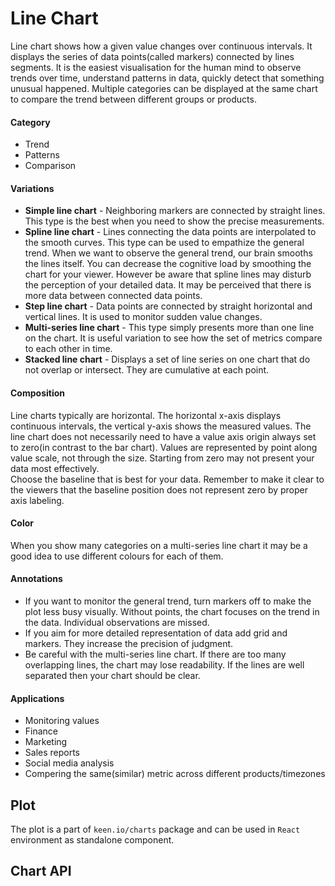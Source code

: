 

<Meta title="Visualizations/Line Chart / Description" component={LineChart} />

# Line Chart

Line chart shows how a given value changes over continuous intervals. It displays the series of data points(called markers) connected by lines segments. It is the easiest visualisation for the human mind to observe trends over time, understand patterns in data, quickly detect that something unusual happened. Multiple categories can be displayed at the same chart to compare the trend between different groups or products.

#### Category
- Trend
- Patterns
- Comparison

#### Variations
- **Simple line chart** - Neighboring markers are connected by straight lines. This type is the best when you need to show the precise measurements.
- **Spline line chart** - Lines connecting the data points are interpolated to the smooth curves. This type can be used to empathize the general trend. When we want to observe the general trend, our brain smooths the lines itself. You can decrease the cognitive load by smoothing the chart for your viewer. However be aware that spline lines may disturb the perception of your detailed data. It may be perceived that there is more data between connected data points.
- **Step line chart** - Data points are connected by straight horizontal and vertical lines. It is used to monitor sudden value changes.
- **Multi-series line chart** - This type simply presents more than one line on the chart. It is useful variation to see how the set of metrics compare to each other in time.
- **Stacked line chart** - Displays a set of line series on one chart that do not overlap or intersect. They are cumulative at each point.

#### Composition
Line charts typically are horizontal. The  horizontal x-axis displays continuous intervals, the vertical y-axis shows the measured values.
The line chart does not necessarily need to have a value axis origin always set to zero(in contrast to the bar chart). Values are represented by point along value scale, not through the size. Starting from zero may not present your data most effectively.<br/>
Choose the baseline that is best for your data. Remember to make it clear to the viewers that the baseline position does not represent zero by proper axis labeling.

#### Color
When you show many categories on a multi-series line chart it may be a good idea to use different colours for each of them.

#### Annotations
- If you want to monitor the general trend, turn markers off to make the plot less busy visually. Without points, the chart focuses on the trend in the data. Individual observations are missed.
- If you aim for more detailed representation of data add grid and markers. They increase the precision of judgment.
- Be careful with the multi-series line chart. If there are too many overlapping lines, the chart may lose readability. If the lines are well separated then your chart should be clear.

#### Applications
- Monitoring values
- Finance
- Marketing
- Sales reports
- Social media analysis
- Compering the same(similar) metric across different products/timezones

## Plot

The plot is a part of `keen.io/charts` package and can be used in `React` environment as standalone component.

<Preview>
  <Story id="visualizations-line-chart--plot" height="550px" />
</Preview>

## Chart API

<Props of={LineChart} />
